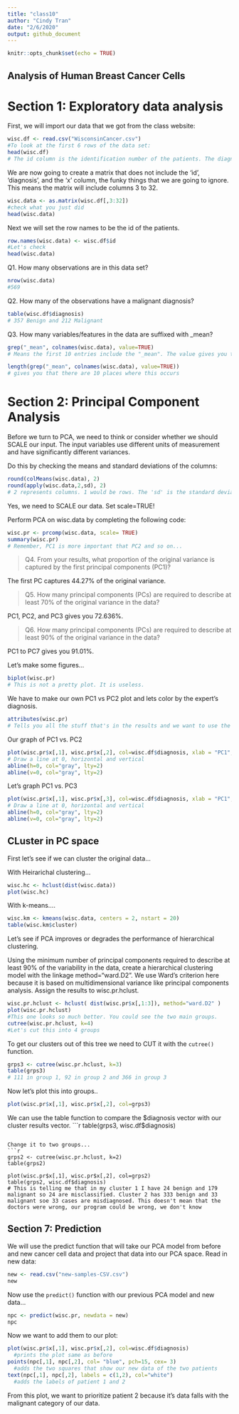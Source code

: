 ```yaml
---
title: "class10"
author: "Cindy Tran"
date: "2/6/2020"
output: github_document
---
```


```r
knitr::opts_chunk$set(echo = TRUE)
```

## Analysis of Human Breast Cancer Cells

# Section 1: Exploratory data analysis

First, we will import our data that we got from the class website:
```r
wisc.df <- read.csv("WisconsinCancer.csv")
#To look at the first 6 rows of the data set:
head(wisc.df)
# The id column is the identification number of the patients. The diagnosis column is the diagnosis that the doctors in Wisconsin already gave these patients. It's weird because there is a column labeled 'x' that only includes 'NA'.
```

We are now going to create a matrix that does not include the 'id', 'diagnosis', and the 'x' column, the funky things that we are going to ignore. This means the matrix will include columns 3 to 32.
```r
wisc.data <- as.matrix(wisc.df[,3:32])
#check what you just did
head(wisc.data)
```

Next we will set the row names to be the id of the patients. 
```r
row.names(wisc.data) <- wisc.df$id
#Let's check
head(wisc.data)
```

Q1. How many observations are in this data set?
```r
nrow(wisc.data)
#569
```

Q2. How many of the observations have a malignant diagnosis?
```r
table(wisc.df$diagnosis)
# 357 Benign and 212 Malignant
```

Q3. How many variables/features in the data are suffixed with _mean?
```r
grep("_mean", colnames(wisc.data), value=TRUE)
# Means the first 10 entries include the "_mean". The value gives you the names of the ones that has this.

length(grep("_mean", colnames(wisc.data), value=TRUE))
# gives you that there are 10 places where this occurs
```

# Section 2: Principal Component Analysis

Before we turn to PCA, we need to think or consider whether we should SCALE our input. The input variables use different units of measurement and have significantly different variances.

Do this by checking the means and standard deviations of the columns:
```r
round(colMeans(wisc.data), 2)
round(apply(wisc.data,2,sd), 2)
# 2 represents columns. 1 would be rows. The 'sd' is the standard deviation column.
```

Yes, we need to SCALE our data. Set scale=TRUE!

Perform PCA on wisc.data by completing the following code:
```r
wisc.pr <- prcomp(wisc.data, scale= TRUE)
summary(wisc.pr)
# Remember, PC1 is more important that PC2 and so on...
```

> Q4. From your results, what proportion of the original variance is captured by the first principal components (PC1)?
  
  The first PC captures 44.27% of the original variance.
  
> Q5. How many principal components (PCs) are required to describe at least 70% of the original variance in the data?
  
  PC1, PC2, and PC3 gives you 72.636%.
  
> Q6. How many principal components (PCs) are required to describe at least 90% of the original variance in the data?
  
  PC1 to PC7 gives you 91.01%.
  
Let's make some figures...

```r
biplot(wisc.pr)
# This is not a pretty plot. It is useless.
```

We have to make our own PC1 vs PC2 plot and lets color by the expert's diagnosis. 
```r
attributes(wisc.pr)
# Tells you all the stuff that's in the results and we want to use the 'x' because it is the scores on our PC components.
```

Our graph of PC1 vs. PC2
```r
plot(wisc.pr$x[,1], wisc.pr$x[,2], col=wisc.df$diagnosis, xlab = "PC1", ylab = "PC2")
# Draw a line at 0, horizontal and vertical
abline(h=0, col="gray", lty=2)
abline(v=0, col="gray", lty=2)
```

Let's graph PC1 vs. PC3
```r
plot(wisc.pr$x[,1], wisc.pr$x[,3], col=wisc.df$diagnosis, xlab = "PC1", ylab = "PC2")
# Draw a line at 0, horizontal and vertical
abline(h=0, col="gray", lty=2)
abline(v=0, col="gray", lty=2)
```

## CLuster in PC space

First let's see if we can cluster the original data...

With Heirarichal clustering...
```r
wisc.hc <- hclust(dist(wisc.data))
plot(wisc.hc)
```
With k-means....
```r
wisc.km <- kmeans(wisc.data, centers = 2, nstart = 20)
table(wisc.km$cluster)
```

Let's see if PCA improves or degrades the performance of hierarchical clustering.

Using the minimum number of principal components required to describe at least 90% of the variability in the data, create a hierarchical clustering model with the linkage method="ward.D2". We use Ward’s criterion here because it is based on multidimensional variance like principal components analysis. Assign the results to wisc.pr.hclust.
```r
wisc.pr.hclust <- hclust( dist(wisc.pr$x[,1:3]), method="ward.D2" )
plot(wisc.pr.hclust)
#This one looks so much better. You could see the two main groups.
cutree(wisc.pr.hclust, k=4)
#Let's cut this into 4 groups
```

To get our clusters out of this tree we need to CUT it with the `cutree()` function.

```r
grps3 <- cutree(wisc.pr.hclust, k=3)
table(grps3)
# 111 in group 1, 92 in group 2 and 366 in group 3
```

Now let's plot this into groups..
```r
plot(wisc.pr$x[,1], wisc.pr$x[,2], col=grps3)
```

We can use the table function to compare the $diagnosis vector with our cluster results vector.
```r
table(grps3, wisc.df$diagnosis)
```

Change it to two groups...
```r
grps2 <- cutree(wisc.pr.hclust, k=2)
table(grps2)

plot(wisc.pr$x[,1], wisc.pr$x[,2], col=grps2)
table(grps2, wisc.df$diagnosis)
# This is telling me that in my cluster 1 I have 24 benign and 179 malignant so 24 are misclassified. Cluster 2 has 333 benign and 33 malignant soe 33 cases are misdiagnosed. This doesn't mean that the doctors were wrong, our program could be wrong, we don't know
```

## Section 7: Prediction
We will use the predict function that will take our PCA model from before and new cancer cell data and project that data into our PCA space.
Read in new data:
```r
new <- read.csv("new-samples-CSV.csv")
new
```
Now use the `predict()` function with our previous PCA model and new data...
```r
npc <- predict(wisc.pr, newdata = new)
npc
```

Now we want to add them to our plot:
```r
plot(wisc.pr$x[,1], wisc.pr$x[,2], col=wisc.df$diagnosis)
  #prints the plot same as before
points(npc[,1], npc[,2], col= "blue", pch=15, cex= 3)
  #adds the two squares that show our new data of the two patients
text(npc[,1], npc[,2], labels = c(1,2), col="white")
  #adds the labels of patient 1 and 2
```
From this plot, we want to prioritize patient 2 because it's data falls with the malignant category of our data.
